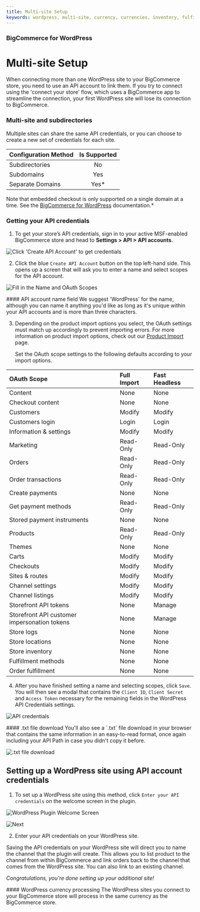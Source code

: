 ```yaml
---
title: Multi-site Setup
keywords: wordpress, multi-site, currency, currencies, inventory, fulfillment, headless, storefronts, 
---
```

<div><h3 class="sub-docs-type" id="bigcommerce-for-wordpress">BigCommerce for WordPress</h3></div>

# Multi-site Setup

When connecting more than one WordPress site to your BigCommerce store, you need to use an API account to link them. If you try to connect using the 'connect your store' flow, which uses a BigCommerce app to streamline the connection, your first WordPress site will lose its connection to BigCommerce.

### Multi-site and subdirectories

Multiple sites can share the same API credentials, or you can choose to create a new set of credentials for each site.

| Configuration Method | Is Supported |
|:----------------------|:-----------:|
| Subdirectories           | No               |
| Subdomains               | Yes              |
| Separate Domains         | Yes*             |
  
Note that embedded checkout is only supported on a single domain at a time. See the [BigCommerce for WordPress](https://support.bigcommerce.com/s/article/BigCommerce-for-WordPress-Checkout?language=en_US#subdomain-setup) documentation.*

### Getting your API credentials

1. To get your store’s API credentials, sign in to your active MSF-enabled BigCommerce store and head to **Settings > API > API accounts**.

![Click 'Create API Account' to get credentials](https://storage.googleapis.com/bigcommerce-production-dev-center/images/store_api_accounts.png "Click 'Create API Account' to get credentials")

2. Click the blue `Create API Account` button on the top left-hand side. This opens up a screen that will ask you to enter a name and select scopes for the API account.

![Fill in the Name and OAuth Scopes](https://storage.googleapis.com/bigcommerce-production-dev-center/images/WP-create-store_api_accounts.png "Fill in the Name and OAuth Scopes")

<Callout type="info">
  #### API account name field
  We suggest 'WordPress' for the name, although you can name it anything you'd like as long as it's unique within your API accounts and is more than three characters.
</Callout>

3. Depending on the product import options you select, the OAuth settings must match up accordingly to prevent importing errors. For more information on product import options, check out our [Product Import](/docs/bigcommerce-for-wordpress/setup/product-import.md) page.

    Set the OAuth scope settings to the following defaults according to your import options.

| OAuth Scope       | Full Import           | Fast Headless     |
|:------------------|:----------------------|:------------------|
| Content           | None                  | None              |
| Checkout content  | None                  | None              |
| Customers         | Modify                | Modify            |
| Customers login   | Login                 | Login             |
| Information & settings | Modify           | Modify            |
| Marketing         | Read-Only             | Read-Only         |
| Orders            | Read-Only             | Read-Only         |
| Order transactions| Read-Only             | Read-Only         |
| Create payments   | None                  | None              |
| Get payment methods | Read-Only           | Read-Only         |
| Stored payment instruments| None          | None              |
| Products          | Read-Only             | Read-Only         |
| Themes            | None                  | None              |
| Carts             | Modify                | Modify            |
| Checkouts         | Modify                | Modify            |
| Sites & routes    | Modify                | Modify            |
| Channel settings  | Modify                | Modify            |
| Channel listings  | Modify                | Modify            |
| Storefront API tokens | None              | Manage            |
| Storefront API customer impersonation tokens | None     | Manage |
| Store logs        | None                  | None              |
| Store locations   | None                  | None              |
| Store inventory   | None                  | None              |
| Fulfillment methods | None                | None              |
| Order fulfillment | None                  | None              |

4. After you have finished setting a name and selecting scopes, click `Save`. You will then see a modal that contains the `Client ID`, `Client Secret` and `Access Token` necessary for the remaining fields in the WordPress API Credentials settings.

![API credentials](https://storage.googleapis.com/bigcommerce-production-dev-center/images/BC-api-credentials.png "API Credentials")

<Callout type="info">
  #### .txt file download
  You'll also see a `.txt` file download in your browser that contains the same information in an easy-to-read format, once again including your API Path in case you didn't copy it before.
</Callout>

![.txt file download](https://storage.googleapis.com/bigcommerce-production-dev-center/images/txt_file_download.png ".txt file download")

## Setting up a WordPress site using API account credentials

1. To set up a WordPress site using this method, click `Enter your API credentials` on the welcome screen in the plugin.

![WordPress Plugin Welcome Screen](https://storage.googleapis.com/bigcommerce-production-dev-center/images/welcome_screen.png "WordPress Plugin Welcome Screen")

![Next](https://storage.googleapis.com/bigcommerce-production-dev-center/images/next.png)

2. Enter your API credentials on your WordPress site.

Saving the API credentials on your WordPress site will direct you to name the channel that the plugin will create. This allows you to list product to the channel from within BigCommerce and link orders back to the channel that comes from the WordPress site. You can also link to an existing channel.

_Congratulations, you're done setting up your additional site!_

<Callout type="info">
  #### WordPress currency processing
  The WordPress sites you connect to your BigCommerce store will process in the same currency as the BigCommerce store.
</Callout>


